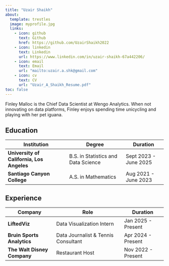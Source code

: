 ```yaml
---
title: "Uzair Shaikh"
about:
  template: trestles
  image: myprofile.jpg
  links:
    - icon: github
      text: Github
      href: https://github.com/UzairShaikh2022
    - icon: linkedin
      text: Linkedin
      url: https://www.linkedin.com/in/uzair-shaikh-67a442206/
    - icon: email
      text: Email
      url: "mailto:uzair.a.shk@gmail.com"
    - icon: cv
      text: CV
      url: "Uzair_A_Shaikh_Resume.pdf"
toc: false
---
```


Finley Malloc is the Chief Data Scientist at Wengo Analytics. When not innovating on data platforms, Finley enjoys spending time unicycling and playing with her pet iguana.

## Education  

| Institution                        | Degree                          | Duration               |
|------------------------------------|---------------------------------|------------------------|
| **University of California, Los Angeles** | B.S. in Statistics and Data Science | Sept 2023 - June 2025 |
| **Santiago Canyon College**        | A.S. in Mathematics            | Aug 2021 - June 2023  |

## Experience  

| Company               | Role                                  | Duration               |
|---------------------------|--------------------------------------|------------------------|
| **LiftedViz**              | Data Visualization Intern           | Jan 2025 - Present    |
| **Bruin Sports Analytics** | Data Journalist & Tennis Consultant | Apr 2024 - Present    |
| **The Walt Disney Company** | Restaurant Host                     | Nov 2022 - Present    |




